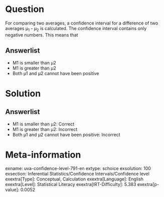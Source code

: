Question
========

For comparing two averages, a confidence interval for a difference of two averages μ~1~ - μ~2~ is calculated. The confidence interval contains only negative numbers. This means that

Answerlist
----------

* Μ1 is smaller than μ2
* Μ1 is greater than μ2
* Both μ1 and μ2 cannot have been positive

Solution
========

Answerlist
----------

* Μ1 is smaller than μ2: Correct
* Μ1 is greater than μ2: Incorrect
* Both μ1 and μ2 cannot have been positive: Incorrect

Meta-information
================
exname: uva-confidence-level-791-en
extype: schoice
exsolution: 100
exsection: Inferential Statistics/Confidence Intervals/Confidence level
exextra[Type]: Conceptual, Calculation
exextra[Language]: English
exextra[Level]: Statistical Literacy
exextra[IRT-Difficulty]: 5.383
exextra[p-value]: 0.0052
